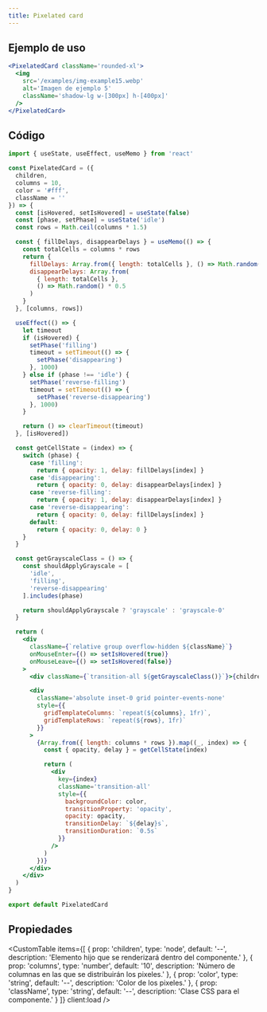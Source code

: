 ```yaml
---
title: Pixelated card
---
```



<div className='flex items-center justify-center mx-auto not-prose'>
  <Alert
    title='Pista'
    content='Coloca el cursor sobre la imagen para ver el efecto de pixelado 🖼️.'
    type='default'
    styleVariant='bordered'
    client:load
  />
</div>

<DemoPixelatedCard client:load />

## Ejemplo de uso

<CodeBlock client:load>

```jsx
<PixelatedCard className='rounded-xl'>
  <img
    src='/examples/img-example15.webp'
    alt='Imagen de ejemplo 5'
    className='shadow-lg w-[300px] h-[400px]'
  />
</PixelatedCard>
```

</CodeBlock>

## Código

<CodeBlock client:load>

```jsx
import { useState, useEffect, useMemo } from 'react'

const PixelatedCard = ({
  children,
  columns = 10,
  color = '#fff',
  className = ''
}) => {
  const [isHovered, setIsHovered] = useState(false)
  const [phase, setPhase] = useState('idle')
  const rows = Math.ceil(columns * 1.5)

  const { fillDelays, disappearDelays } = useMemo(() => {
    const totalCells = columns * rows
    return {
      fillDelays: Array.from({ length: totalCells }, () => Math.random() * 0.5),
      disappearDelays: Array.from(
        { length: totalCells },
        () => Math.random() * 0.5
      )
    }
  }, [columns, rows])

  useEffect(() => {
    let timeout
    if (isHovered) {
      setPhase('filling')
      timeout = setTimeout(() => {
        setPhase('disappearing')
      }, 1000)
    } else if (phase !== 'idle') {
      setPhase('reverse-filling')
      timeout = setTimeout(() => {
        setPhase('reverse-disappearing')
      }, 1000)
    }

    return () => clearTimeout(timeout)
  }, [isHovered])

  const getCellState = (index) => {
    switch (phase) {
      case 'filling':
        return { opacity: 1, delay: fillDelays[index] }
      case 'disappearing':
        return { opacity: 0, delay: disappearDelays[index] }
      case 'reverse-filling':
        return { opacity: 1, delay: disappearDelays[index] }
      case 'reverse-disappearing':
        return { opacity: 0, delay: fillDelays[index] }
      default:
        return { opacity: 0, delay: 0 }
    }
  }

  const getGrayscaleClass = () => {
    const shouldApplyGrayscale = [
      'idle',
      'filling',
      'reverse-disappearing'
    ].includes(phase)

    return shouldApplyGrayscale ? 'grayscale' : 'grayscale-0'
  }

  return (
    <div
      className={`relative group overflow-hidden ${className}`}
      onMouseEnter={() => setIsHovered(true)}
      onMouseLeave={() => setIsHovered(false)}
    >
      <div className={`transition-all ${getGrayscaleClass()}`}>{children}</div>

      <div
        className='absolute inset-0 grid pointer-events-none'
        style={{
          gridTemplateColumns: `repeat(${columns}, 1fr)`,
          gridTemplateRows: `repeat(${rows}, 1fr)`
        }}
      >
        {Array.from({ length: columns * rows }).map((_, index) => {
          const { opacity, delay } = getCellState(index)

          return (
            <div
              key={index}
              className='transition-all'
              style={{
                backgroundColor: color,
                transitionProperty: 'opacity',
                opacity: opacity,
                transitionDelay: `${delay}s`,
                transitionDuration: `0.5s`
              }}
            />
          )
        })}
      </div>
    </div>
  )
}

export default PixelatedCard
```

</CodeBlock>

## Propiedades

<CustomTable
  items={[
    {
      prop: 'children',
      type: 'node',
      default: '--',
      description: 'Elemento hijo que se renderizará dentro del componente.'
    },
    {
      prop: 'columns',
      type: 'number',
      default: '10',
      description: 'Número de columnas en las que se distribuirán los pixeles.'
    },
    {
      prop: 'color',
      type: 'string',
      default: '--',
      description: 'Color de los pixeles.'
    },
    {
      prop: 'className',
      type: 'string',
      default: '--',
      description: 'Clase CSS para el componente.'
    }
  ]}
  client:load
/>
